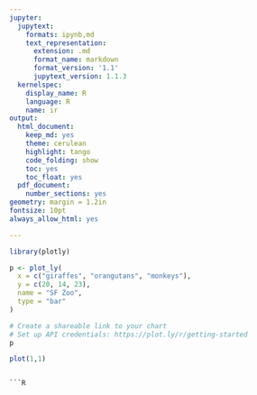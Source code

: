 ```yaml
---
jupyter:
  jupytext:
    formats: ipynb,md
    text_representation:
      extension: .md
      format_name: markdown
      format_version: '1.1'
      jupytext_version: 1.1.3
  kernelspec:
    display_name: R
    language: R
    name: ir
output:
  html_document:
    keep_md: yes
    theme: cerulean
    highlight: tango
    code_folding: show
    toc: yes
    toc_float: yes
  pdf_document:
    number_sections: yes
geometry: margin = 1.2in
fontsize: 10pt
always_allow_html: yes

---
```


```R
library(plotly)

p <- plot_ly(
  x = c("giraffes", "orangutans", "monkeys"),
  y = c(20, 14, 23),
  name = "SF Zoo",
  type = "bar"
)

# Create a shareable link to your chart
# Set up API credentials: https://plot.ly/r/getting-started
p
```
```r
plot(1,1)
```


```

```R

```
